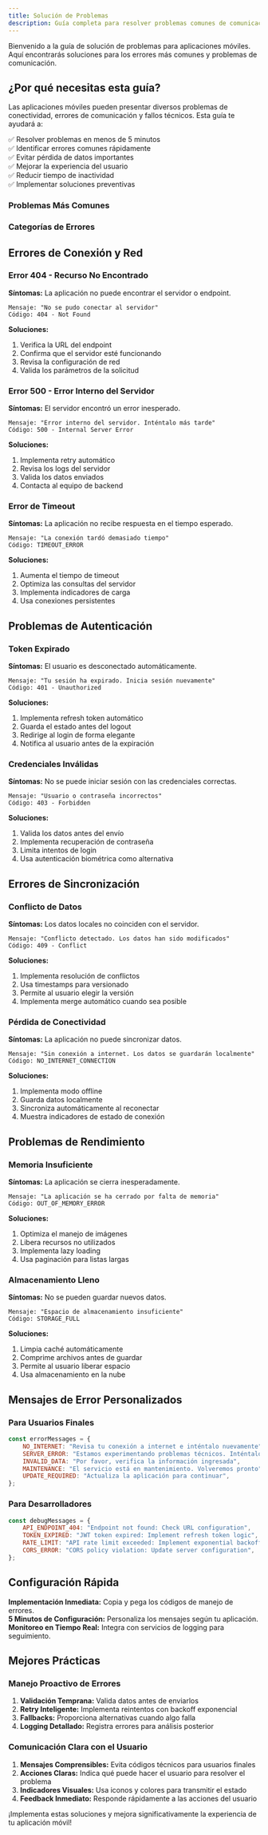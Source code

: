 ---
title: Solución de Problemas
description: Guía completa para resolver problemas comunes de comunicación y errores en aplicaciones móviles
---

Bienvenido a la guía de solución de problemas para aplicaciones móviles. Aquí encontrarás soluciones para los errores más comunes y problemas de comunicación.

## ¿Por qué necesitas esta guía?

Las aplicaciones móviles pueden presentar diversos problemas de conectividad, errores de comunicación y fallos técnicos. Esta guía te ayudará a:

✅ Resolver problemas en menos de 5 minutos  
✅ Identificar errores comunes rápidamente  
✅ Evitar pérdida de datos importantes  
✅ Mejorar la experiencia del usuario  
✅ Reducir tiempo de inactividad  
✅ Implementar soluciones preventivas

### Problemas Más Comunes

<Cards>
    <Card title="Error de Conexión a Internet" />
    <Card title="Fallo de Autenticación" />
    <Card title="Tiempo de Espera Agotado" />
    <Card title="Servidor No Disponible" />
    <Card title="Error de Sincronización" />
    <Card title="Problemas de Caché" />
</Cards>

### Categorías de Errores

<Cards>
    <Card title="Errores de Red (4xx, 5xx)" />
    <Card title="Problemas de Base de Datos" />
    <Card title="Fallos de API" />
    <Card title="Errores de Permisos" />
    <Card title="Problemas de Almacenamiento" />
</Cards>

## Errores de Conexión y Red

### Error 404 - Recurso No Encontrado

**Síntomas:** La aplicación no puede encontrar el servidor o endpoint.

```
Mensaje: "No se pudo conectar al servidor"
Código: 404 - Not Found
```

**Soluciones:**

1. Verifica la URL del endpoint
2. Confirma que el servidor esté funcionando
3. Revisa la configuración de red
4. Valida los parámetros de la solicitud

### Error 500 - Error Interno del Servidor

**Síntomas:** El servidor encontró un error inesperado.

```
Mensaje: "Error interno del servidor. Inténtalo más tarde"
Código: 500 - Internal Server Error
```

**Soluciones:**

1. Implementa retry automático
2. Revisa los logs del servidor
3. Valida los datos enviados
4. Contacta al equipo de backend

### Error de Timeout

**Síntomas:** La aplicación no recibe respuesta en el tiempo esperado.

```
Mensaje: "La conexión tardó demasiado tiempo"
Código: TIMEOUT_ERROR
```

**Soluciones:**

1. Aumenta el tiempo de timeout
2. Optimiza las consultas del servidor
3. Implementa indicadores de carga
4. Usa conexiones persistentes

## Problemas de Autenticación

### Token Expirado

**Síntomas:** El usuario es desconectado automáticamente.

```
Mensaje: "Tu sesión ha expirado. Inicia sesión nuevamente"
Código: 401 - Unauthorized
```

**Soluciones:**

1. Implementa refresh token automático
2. Guarda el estado antes del logout
3. Redirige al login de forma elegante
4. Notifica al usuario antes de la expiración

### Credenciales Inválidas

**Síntomas:** No se puede iniciar sesión con las credenciales correctas.

```
Mensaje: "Usuario o contraseña incorrectos"
Código: 403 - Forbidden
```

**Soluciones:**

1. Valida los datos antes del envío
2. Implementa recuperación de contraseña
3. Limita intentos de login
4. Usa autenticación biométrica como alternativa

## Errores de Sincronización

### Conflicto de Datos

**Síntomas:** Los datos locales no coinciden con el servidor.

```
Mensaje: "Conflicto detectado. Los datos han sido modificados"
Código: 409 - Conflict
```

**Soluciones:**

1. Implementa resolución de conflictos
2. Usa timestamps para versionado
3. Permite al usuario elegir la versión
4. Implementa merge automático cuando sea posible

### Pérdida de Conectividad

**Síntomas:** La aplicación no puede sincronizar datos.

```
Mensaje: "Sin conexión a internet. Los datos se guardarán localmente"
Código: NO_INTERNET_CONNECTION
```

**Soluciones:**

1. Implementa modo offline
2. Guarda datos localmente
3. Sincroniza automáticamente al reconectar
4. Muestra indicadores de estado de conexión

## Problemas de Rendimiento

### Memoria Insuficiente

**Síntomas:** La aplicación se cierra inesperadamente.

```
Mensaje: "La aplicación se ha cerrado por falta de memoria"
Código: OUT_OF_MEMORY_ERROR
```

**Soluciones:**

1. Optimiza el manejo de imágenes
2. Libera recursos no utilizados
3. Implementa lazy loading
4. Usa paginación para listas largas

### Almacenamiento Lleno

**Síntomas:** No se pueden guardar nuevos datos.

```
Mensaje: "Espacio de almacenamiento insuficiente"
Código: STORAGE_FULL
```

**Soluciones:**

1. Limpia caché automáticamente
2. Comprime archivos antes de guardar
3. Permite al usuario liberar espacio
4. Usa almacenamiento en la nube

## Mensajes de Error Personalizados

### Para Usuarios Finales

```javascript
const errorMessages = {
    NO_INTERNET: "Revisa tu conexión a internet e inténtalo nuevamente",
    SERVER_ERROR: "Estamos experimentando problemas técnicos. Inténtalo en unos minutos",
    INVALID_DATA: "Por favor, verifica la información ingresada",
    MAINTENANCE: "El servicio está en mantenimiento. Volveremos pronto",
    UPDATE_REQUIRED: "Actualiza la aplicación para continuar",
};
```

### Para Desarrolladores

```javascript
const debugMessages = {
    API_ENDPOINT_404: "Endpoint not found: Check URL configuration",
    TOKEN_EXPIRED: "JWT token expired: Implement refresh token logic",
    RATE_LIMIT: "API rate limit exceeded: Implement exponential backoff",
    CORS_ERROR: "CORS policy violation: Update server configuration",
};
```

## Configuración Rápida

**Implementación Inmediata:** Copia y pega los códigos de manejo de errores.  
**5 Minutos de Configuración:** Personaliza los mensajes según tu aplicación.  
**Monitoreo en Tiempo Real:** Integra con servicios de logging para seguimiento.

## Mejores Prácticas

### Manejo Proactivo de Errores

1. **Validación Temprana:** Valida datos antes de enviarlos
2. **Retry Inteligente:** Implementa reintentos con backoff exponencial
3. **Fallbacks:** Proporciona alternativas cuando algo falla
4. **Logging Detallado:** Registra errores para análisis posterior

### Comunicación Clara con el Usuario

1. **Mensajes Comprensibles:** Evita códigos técnicos para usuarios finales
2. **Acciones Claras:** Indica qué puede hacer el usuario para resolver el problema
3. **Indicadores Visuales:** Usa iconos y colores para transmitir el estado
4. **Feedback Inmediato:** Responde rápidamente a las acciones del usuario

¡Implementa estas soluciones y mejora significativamente la experiencia de tu aplicación móvil!
